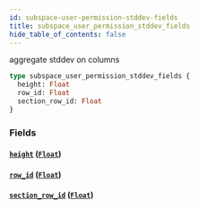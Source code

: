 ```yaml
---
id: subspace-user-permission-stddev-fields
title: subspace_user_permission_stddev_fields
hide_table_of_contents: false
---
```


aggregate stddev on columns

```graphql
type subspace_user_permission_stddev_fields {
  height: Float
  row_id: Float
  section_row_id: Float
}
```

### Fields

#### [`height`](#) ([`Float`](/07-graphql/scalars/float))

#### [`row_id`](#) ([`Float`](/07-graphql/scalars/float))

#### [`section_row_id`](#) ([`Float`](/07-graphql/scalars/float))
